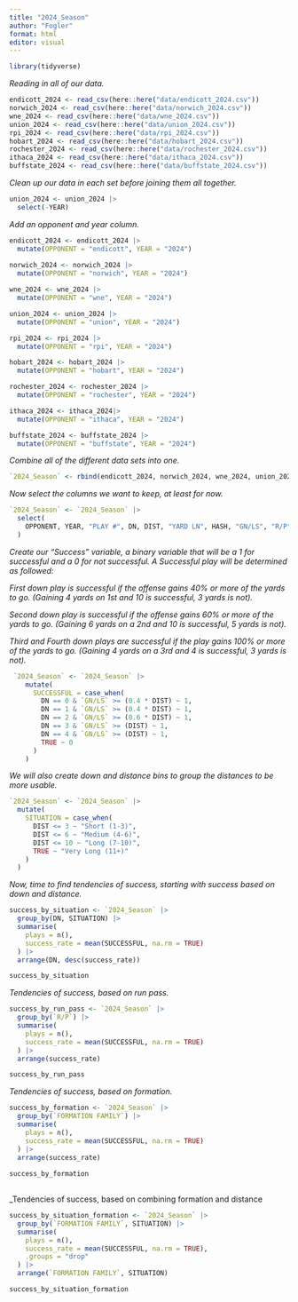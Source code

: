 ```yaml
---
title: "2024_Season"
author: "Fogler"
format: html
editor: visual
---
```



```r
library(tidyverse)
```

_Reading in all of our data._

```r
endicott_2024 <- read_csv(here::here("data/endicott_2024.csv"))
norwich_2024 <- read_csv(here::here("data/norwich_2024.csv"))
wne_2024 <- read_csv(here::here("data/wne_2024.csv"))
union_2024 <- read_csv(here::here("data/union_2024.csv"))
rpi_2024 <- read_csv(here::here("data/rpi_2024.csv"))
hobart_2024 <- read_csv(here::here("data/hobart_2024.csv"))
rochester_2024 <- read_csv(here::here("data/rochester_2024.csv"))
ithaca_2024 <- read_csv(here::here("data/ithaca_2024.csv"))
buffstate_2024 <- read_csv(here::here("data/buffstate_2024.csv"))
```

_Clean up our data in each set before joining them all together._

```r
union_2024 <- union_2024 |>
  select(-YEAR)
```

_Add an opponent and year column._

```r
endicott_2024 <- endicott_2024 |>
  mutate(OPPONENT = "endicott", YEAR = "2024") 
  
norwich_2024 <- norwich_2024 |>
  mutate(OPPONENT = "norwich", YEAR = "2024") 

wne_2024 <- wne_2024 |>
  mutate(OPPONENT = "wne", YEAR = "2024") 

union_2024 <- union_2024 |>
  mutate(OPPONENT = "union", YEAR = "2024") 

rpi_2024 <- rpi_2024 |>
  mutate(OPPONENT = "rpi", YEAR = "2024") 

hobart_2024 <- hobart_2024 |>
  mutate(OPPONENT = "hobart", YEAR = "2024") 

rochester_2024 <- rochester_2024 |>
  mutate(OPPONENT = "rochester", YEAR = "2024") 

ithaca_2024 <- ithaca_2024|>
  mutate(OPPONENT = "ithaca", YEAR = "2024") 

buffstate_2024 <- buffstate_2024 |>
  mutate(OPPONENT = "buffstate", YEAR = "2024") 
```

_Combine all of the different data sets into one._

```r
`2024_Season` <- rbind(endicott_2024, norwich_2024, wne_2024, union_2024, rpi_2024, hobart_2024, rochester_2024, ithaca_2024, buffstate_2024)
```

_Now select the columns we want to keep, at least for now._

```r
`2024_Season` <- `2024_Season` |>
  select(
    OPPONENT, YEAR, "PLAY #", DN, DIST, "YARD LN", HASH, "GN/LS", "R/P", HASH, "FORMATION FAMILY", "OFF FORM", BACKFIELD, MOTION, "FORMATION TAG", PROTECTION, "PLAY RESULT"
  )
```

_Create our "Success" variable, a binary variable that will be a 1 for successful and a 0 for not successful. A Successful play will be determined as followed:_

_First down play is successful if the offense gains 40% or more of the yards to go. (Gaining 4 yards on 1st and 10 is successful, 3 yards is not)._

_Second down play is successful if the offense gains 60% or more of the yards to go. (Gaining 6 yards on a 2nd and 10 is successful, 5 yards is not)._

_Third and Fourth down plays are successful if the play gains 100% or more of the yards to go. (Gaining 4 yards on a 3rd and 4 is successful, 3 yards is not)._

```r
 `2024_Season` <- `2024_Season` |>
    mutate(
      SUCCESSFUL = case_when(
        DN == 0 & `GN/LS` >= (0.4 * DIST) ~ 1,                     
        DN == 1 & `GN/LS` >= (0.4 * DIST) ~ 1,
        DN == 2 & `GN/LS` >= (0.6 * DIST) ~ 1,
        DN == 3 & `GN/LS` >= (DIST) ~ 1,
        DN == 4 & `GN/LS` >= (DIST) ~ 1,
        TRUE ~ 0
      )
    )
```

_We will also create down and distance bins to group the distances to be more usable._

```r
`2024_Season` <- `2024_Season` |>
  mutate(
    SITUATION = case_when(
      DIST <= 3 ~ "Short (1-3)",
      DIST <= 6 ~ "Medium (4-6)",
      DIST <= 10 ~ "Long (7-10)",
      TRUE ~ "Very Long (11+)"
    )
  ) 
```

_Now, time to find tendencies of success, starting with success based on down and distance._

```r
success_by_situation <- `2024_Season` |>
  group_by(DN, SITUATION) |>
  summarise(
    plays = n(),
    success_rate = mean(SUCCESSFUL, na.rm = TRUE)
  ) |>
  arrange(DN, desc(success_rate))

success_by_situation
```

_Tendencies of success, based on run pass._

```r
success_by_run_pass <- `2024_Season` |>
  group_by(`R/P`) |>
  summarise(
    plays = n(),
    success_rate = mean(SUCCESSFUL, na.rm = TRUE)
  ) |>
  arrange(success_rate)

success_by_run_pass
```

_Tendencies of success, based on formation._

```r
success_by_formation <- `2024_Season` |>
  group_by(`FORMATION FAMILY`) |>
  summarise(
    plays = n(),
    success_rate = mean(SUCCESSFUL, na.rm = TRUE)
  ) |>
  arrange(success_rate)
  
success_by_formation  
  
```

_Tendencies of success, based on combining formation and distance

```r
success_by_situation_formation <- `2024_Season` |>
  group_by(`FORMATION FAMILY`, SITUATION) |>
  summarise(
    plays = n(),
    success_rate = mean(SUCCESSFUL, na.rm = TRUE),
    .groups = "drop"
  ) |>
  arrange(`FORMATION FAMILY`, SITUATION)

success_by_situation_formation
```





















